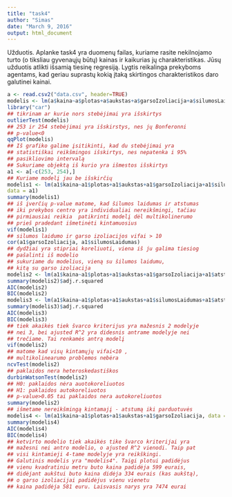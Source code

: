 ```yaml
---
title: "task4"
author: "Simas"
date: "March 9, 2016"
output: html_document
---
```

Užduotis. Aplanke task4 yra duomenų failas, kuriame rasite nekilnojamo turto (o tiksliau gyvenaųjų būtų) kainas ir kaikurias jų charakteristikas. 
Jūsų užduotis atlikti išsamią tiesinę regresiją. 
Lygtis reikalinga prekyboms agentams, kad geriau suprastų kokią įtaką skirtingos charakteristikos daro galutinei kainai.

```r
a <- read.csv2("data.csv", header=TRUE)
modelis <- lm(a$kaina~a$plotas+a$aukstas+a$garsoIzoliacija+a$silumosLaidumas+a$atstumasIkiPrekybosCentro, data = a)
library("car")
## tikrinam ar kurie nors stebėjimai yra išskirtys
outlierTest(modelis)
## 253 ir 254 stebėjimai yra išskirstys, nes jų Bonferonni 
## p-value<0
qqPlot(modelis)
## Iš grafiko galime įsitikinti, kad du stebėjimai yra
## statistiškai reikšmingos išskirtys, nes nepatenka i 95% 
## pasikliovimo intervalą
## Sukuriame objektą iš kurio yra išmestos išskirtys
a1 <- a[-c(253, 254),]
## Kuriame modelį jau be išskirčių
modelis1 <- lm(a1$kaina~a1$plotas+a1$aukstas+a1$garsoIzoliacija+a1$silumosLaidumas+a1$atstumasIkiPrekybosCentro,
data = a1)
summary(modelis1)
## iš įverčių p-value matome, kad šilumos laidumas ir atstumas 
## iki prekybos centro yra individualiai nereikšmingi, tačiau 
## pirmiausiai reikia  patikrinti modelį dėl multikolinerumo
## prieš pradedant išmetinėti kintamuosius
vif(modelis1)
## silumos laidumo ir garso izoliacijos vifai > 10
cor(a1$garsoIzoliacija, a1$silumosLaidumas)
## dydžiai yra stipriai koreliuoti, viena iš ju galima tiesiog 
## pašalinti iš modelio
## sukuriame du modelius, vieną su šilumos laidumu, 
## kitą su garso izoliacija
modelis2 <- lm(a1$kaina~a1$plotas+a1$aukstas+a1$garsoIzoliacija+a1$atstumasIkiPrekybosCentro,data = a1)
summary(modelis2)$adj.r.squared
AIC(modelis2)
BIC(modelis2)
modelis3 <- lm(a1$kaina~a1$plotas+a1$aukstas+a1$silumosLaidumas+a1$atstumasIkiPrekybosCentro, data = a1)
summary(modelis3)$adj.r.squared
AIC(modelis3)
BIC(modelis3)
## tiek akaikės tiek švarco kriterijus yra mažesnis 2 modelyje 
## nei 3, bei ajusted R^2 yra didesnis antrame modelyje nei 
## trečiame. Tai renkamės antrą modelį
vif(modelis2)
## matome kad visų kintamųjų vifai<10 , 
## multikolinearumo problemos nebėra
ncvTest(modelis2)
## paklaidos nera heteroskedastiškos
durbinWatsonTest(modelis2)
## H0: paklaidos nėra auotokoreliuotos
## H1: paklaidos autokoreliuotos
## p-value>0.05 tai paklaidos nera autokoreliuotos
summary(modelis2)
## išmetame nereikšmingą kintamajį - atstumą iki parduotuvės
modelis4 <- lm(a1$kaina~a1$plotas+a1$aukstas+a1$garsoIzoliacija, data = a1)
summary(modelis4)
AIC(modelis4)
BIC(modelis4)
## ketvirto modelio tiek akaikės tike švarco kriterijai yra 
## mažesni nei antro modelio, o ajusted R^2 vienodi. Taip pat 
## visi kintamieji 4-tame modelyje yra reikškingi.
## Galutinis modelis yra "modelis4". Taigi plotui padidėjus 
## vienu kvadratiniu metru buto kaina padidėja 599 eurais, 
## didėjant aukštui buto kaina didėja 334 eurais (kas aukštą), 
## o garso izoliacijai padidėjus vienu vienetu 
## kaina padidėja 581 euru. Laisvasis narys yra 7474 eurai
```
